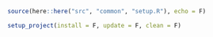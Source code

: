 ```r
source(here::here("src", "common", "setup.R"), echo = F)

setup_project(install = F, update = F, clean = F)
```
